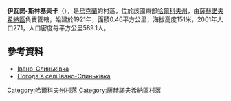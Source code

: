 {{coord|49|8|37|N|35|50|2|E|scale:100000_region:UA|display=title}}

'''伊瓦諾-斯林基夫卡'''（{{lang-uk|Івано-Слиньківка}}），是[[烏克蘭|烏克蘭]]的村落，位於該國東部[[哈爾科夫州|哈爾科夫州]]，由[[薩赫諾夫希納區|薩赫諾夫希納區]]負責管轄，始建於1921年，面積0.46平方公里，海拔高度151米，2001年人口271，人口密度每平方公里589.1人。

==參考資料==
* [http://w1.c1.rada.gov.ua/pls/z7502/A005?rdat1=09.01.2009&rf7571=33941 Івано-Слиньківка]{{dead link|date=2017年11月 |bot=InternetArchiveBot |fix-attempted=yes }}
* [http://weather.in.ua/ua/har'kovskaja/9429 Погода в селі Івано-Слиньківка] {{Wayback|url=http://weather.in.ua/ua/har%27kovskaja/9429 |date=20210423131915 }}

{{DEFAULTSORT:Івано-Слиньківка}}
[[Category:哈爾科夫州村落|Category:哈爾科夫州村落]]
[[Category:薩赫諾夫希納區村落|Category:薩赫諾夫希納區村落]]


{{Kharkiv-geo-stub}}